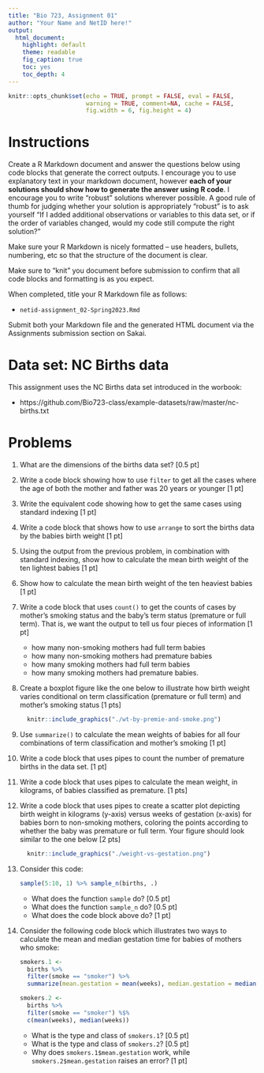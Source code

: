 ```yaml
---
title: "Bio 723, Assignment 01"
author: "Your Name and NetID here!"
output:
  html_document:
    highlight: default
    theme: readable
    fig_caption: true
    toc: yes
    toc_depth: 4
---
```


```r
knitr::opts_chunk$set(echo = TRUE, prompt = FALSE, eval = FALSE, 
                      warning = TRUE, comment=NA, cache = FALSE,
                      fig.width = 6, fig.height = 4)
```


# Instructions

Create a R Markdown document and answer the questions below using code blocks that generate the correct outputs. I encourage you to use explanatory text in your markdown document, however **each of your solutions should show how to generate the answer using R code**. I encourage you to write "robust" solutions wherever possible. A good rule of thumb for judging whether your solution is appropriately "robust" is to ask yourself "If I added additional observations or variables to this data set, or if the order of variables changed, would my code still compute the right solution?"

Make sure your R Markdown is nicely formatted -- use headers, bullets, numbering, etc so that the structure of the document is clear.

Make sure to "knit" you document before submission to confirm that all code blocks and formatting is as you expect.

When completed, title your R Markdown file as follows:

- `netid-assignment_02-Spring2023.Rmd`

Submit both your Markdown file and the generated HTML document via the Assignments submission section on Sakai.



# Data set: NC Births data

This assignment uses the NC Births data set introduced in the worbook:

* https://github.com/Bio723-class/example-datasets/raw/master/nc-births.txt


# Problems

1. What are the dimensions of the births data set? [0.5 pt]

1.  Write a code block showing how to use `filter` to get all the cases where the age of both the mother and father was 20 years or younger [1 pt]
  
1. Write the equivalent code showing how to get the same cases using standard indexing [1 pt]

1. Write a code block that shows how to use `arrange` to sort the births data by the babies birth weight [1 pt]
  
1.  Using the output from the previous problem, in combination with standard indexing, show how to calculate the mean birth weight of the ten lightest babies [1 pt]
  
1. Show how to calculate the mean birth weight of the ten heaviest babies [1 pt]

1. Write a code block that uses `count()` to get the counts of cases by mother's smoking status and the baby's term status (premature or full term).  That is, we want the output to tell us four pieces of information [1 pt]
   * how many non-smoking mothers had full term babies
   * how many non-smoking mothers had premature babies
   * how many smoking mothers had full term babies
   * how many smoking mothers had premature babies. 

1. Create a boxplot figure like the one below to illustrate how birth weight varies conditional on term classification (premature or full term) and mother's smoking status [1 pts]
 
   ```r
  knitr::include_graphics("./wt-by-premie-and-smoke.png")
```
 
1. Use `summarize()` to calculate the mean weights of babies for all four combinations of term classification and mother's smoking [1 pt]

1. Write a code block that uses pipes to count the number of premature births in the data set. [1 pt]

1. Write a code block that uses pipes to calculate the mean weight, in kilograms, of babies classified as premature. [1 pts]
  
1. Write a code block that uses pipes to create a scatter plot depicting birth weight in kilograms (y-axis) versus weeks of gestation (x-axis) for babies born to non-smoking mothers, coloring the points according to whether the baby was premature or full term. Your figure should look similar to the one below [2 pts]
  
   ```r
  knitr::include_graphics("./weight-vs-gestation.png")
   ```  
  
1. Consider this code:
   
   ```r
sample(5:10, 1) %>% sample_n(births, .)    
```

   - What does the function `sample` do? [0.5 pt]
   - What does the function `sample_n` do? [0.5 pt] 
   - What does the code block above do? [1 pt]
  
1. Consider the following  code block which illustrates two ways to calculate the mean and median gestation time for babies of mothers who smoke:

    ```r
    smokers.1 <-
      births %>%
      filter(smoke == "smoker") %>%
      summarize(mean.gestation = mean(weeks), median.gestation = median(weeks))
    
    smokers.2 <-
      births %>%
      filter(smoke == "smoker") %$%
      c(mean(weeks), median(weeks))
    ```

    - What is the type and class of `smokers.1`? [0.5 pt] 
    - What is the type and class of `smokers.2`? [0.5 pt]
    - Why does `smokers.1$mean.gestation` work, while `smokers.2$mean.gestation` raises an error? [1 pt]


  
  
